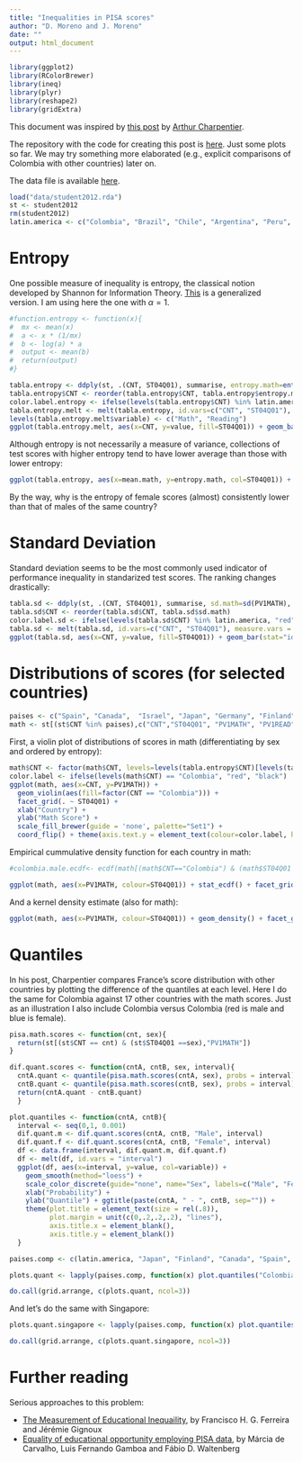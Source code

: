 ```yaml
---
title: "Inequalities in PISA scores"
author: "D. Moreno and J. Moreno"
date: ""
output: html_document
---
```


```r
library(ggplot2)
library(RColorBrewer)
library(ineq)
library(plyr)
library(reshape2)
library(gridExtra)
```

This document was inspired by [this post](http://freakonometrics.hypotheses.org/16449) by [Arthur Charpentier](https://twitter.com/freakonometrics). 

The repository with the code for creating this post is [here](https://github.com/finiterank/pisa). Just some plots so far. We may try something more elaborated (e.g., explicit comparisons of Colombia with other countries) later on.

The data file is available [here](http://beta.icm.edu.pl/PISAcontest/data/student2012.rda). 

```r
load("data/student2012.rda")
st <- student2012
rm(student2012)
latin.america <- c("Colombia", "Brazil", "Chile", "Argentina", "Peru", "Costa Rica", "Mexico", "Uruguay", "United States of America")
```

# Entropy

One possible measure of inequality is entropy, the classical notion developed by Shannon for Information Theory. [This](http://en.wikipedia.org/wiki/Generalized_entropy_index) is a generalized version. I am using here the one with $\alpha=1$. 

```r

#function.entropy <- function(x){
#  mx <- mean(x)
#  a <- x * (1/mx)
#  b <- log(a) * a
#  output <- mean(b)
#  return(output)
#}

tabla.entropy <- ddply(st, .(CNT, ST04Q01), summarise, entropy.math=entropy(PV1MATH, parameter=1), entropy.read=entropy(PV1READ, parameter=1), mean.math=mean(PV1MATH), mean.read=mean(PV1READ))
tabla.entropy$CNT <- reorder(tabla.entropy$CNT, tabla.entropy$entropy.math)
color.label.entropy <- ifelse(levels(tabla.entropy$CNT) %in% latin.america, "red", "black")
tabla.entropy.melt <- melt(tabla.entropy, id.vars=c("CNT", "ST04Q01"), measure.vars = c("entropy.math", "entropy.read"))
levels(tabla.entropy.melt$variable) <- c("Math", "Reading")
ggplot(tabla.entropy.melt, aes(x=CNT, y=value, fill=ST04Q01)) + geom_bar(stat="identity", position="dodge") + facet_grid(. ~ variable) + coord_flip() + xlab("Country") + ylab("Entropy (Theil index)") + theme(axis.text.y = element_text(colour=color.label.entropy, hjust=1)) + scale_fill_discrete(name="Sex")
```

Although entropy is not necessarily a measure of variance, collections of test scores with higher entropy tend to have lower average than those with lower entropy:

```r
ggplot(tabla.entropy, aes(x=mean.math, y=entropy.math, col=ST04Q01)) + geom_point() + geom_smooth(method="lm") + xlab("Mean Math Scores") + ylab("Entropy Math Scores") + scale_color_discrete(name="Sex")
```

By the way, why is the entropy of female scores (almost) consistently lower than that of males of the same country? 

# Standard Deviation

Standard deviation seems to be the most commonly used indicator of performance inequality in standarized test scores. The ranking changes drastically: 

```r
tabla.sd <- ddply(st, .(CNT, ST04Q01), summarise, sd.math=sd(PV1MATH), sd.read=sd(PV1READ))
tabla.sd$CNT <- reorder(tabla.sd$CNT, tabla.sd$sd.math)
color.label.sd <- ifelse(levels(tabla.sd$CNT) %in% latin.america, "red", "black")
tabla.sd <- melt(tabla.sd, id.vars=c("CNT", "ST04Q01"), measure.vars = c("sd.math", "sd.read"))
ggplot(tabla.sd, aes(x=CNT, y=value, fill=ST04Q01)) + geom_bar(stat="identity", position="dodge") + facet_grid(. ~ variable) + coord_flip()  + scale_fill_discrete(name="Sex") + theme(axis.text.y = element_text(colour=color.label.sd, hjust=1))
```

# Distributions of scores (for selected countries)

```r
paises <- c("Spain", "Canada",  "Israel", "Japan", "Germany", "Finland", "Estonia", "Ireland", "Qatar", "France", latin.america)
math <- st[(st$CNT %in% paises),c("CNT","ST04Q01", "PV1MATH", "PV1READ")]
```

First, a violin plot of distributions of scores in math (differentiating by sex and ordered by entropy):

```r
math$CNT <- factor(math$CNT, levels=levels(tabla.entropy$CNT)[levels(tabla.entropy$CNT) %in% paises])
color.label <- ifelse(levels(math$CNT) == "Colombia", "red", "black")
ggplot(math, aes(x=CNT, y=PV1MATH)) + 
  geom_violin(aes(fill=factor(CNT == "Colombia"))) + 
  facet_grid(. ~ ST04Q01) + 
  xlab("Country") + 
  ylab("Math Score") +
  scale_fill_brewer(guide = 'none', palette="Set1") + 
  coord_flip() + theme(axis.text.y = element_text(colour=color.label, hjust=1))
```

Empirical cummulative density function for each country in math:

```r
#colombia.male.ecdf<- ecdf(math[(math$CNT=="Colombia") & (math$ST04Q01 == "Male"), "PV1MATH"])

ggplot(math, aes(x=PV1MATH, colour=ST04Q01)) + stat_ecdf() + facet_grid(CNT ~ .) + scale_colour_brewer(guide = 'none', palette="Set1") + xlab("Math Score") + ylab("Cummulative Density")
```

And a kernel density estimate (also for math):

```r
ggplot(math, aes(x=PV1MATH, colour=ST04Q01)) + geom_density() + facet_grid(CNT ~ .) + scale_colour_brewer(guide = 'none', palette="Set1") + xlab("Math Score") + ylab("Density")
```

# Quantiles

In his post, Charpentier compares France's score distribution with other countries by plotting the difference of the quantiles at each level. Here I do the same for Colombia against 17 other countries with the math scores. Just as an illustration I also include Colombia versus Colombia (red is male and blue is female).

```r
pisa.math.scores <- function(cnt, sex){
  return(st[(st$CNT == cnt) & (st$ST04Q01 ==sex),"PV1MATH"])
}

dif.quant.scores <- function(cntA, cntB, sex, interval){
  cntA.quant <- quantile(pisa.math.scores(cntA, sex), probs = interval)
  cntB.quant <- quantile(pisa.math.scores(cntB, sex), probs = interval)
  return(cntA.quant - cntB.quant)
  }

plot.quantiles <- function(cntA, cntB){
  interval <- seq(0,1, 0.001)
  dif.quant.m <- dif.quant.scores(cntA, cntB, "Male", interval)
  dif.quant.f <- dif.quant.scores(cntA, cntB, "Female", interval)
  df <- data.frame(interval, dif.quant.m, dif.quant.f)
  df <- melt(df, id.vars = "interval")
  ggplot(df, aes(x=interval, y=value, col=variable)) + 
    geom_smooth(method="loess") +
    scale_color_discrete(guide="none", name="Sex", labels=c("Male", "Female")) +
    xlab("Probability") + 
    ylab("Quantile") + ggtitle(paste(cntA, " - ", cntB, sep="")) +
    theme(plot.title = element_text(size = rel(.8)), 
          plot.margin = unit(c(0,.2,.2,.2), "lines"),
          axis.title.x = element_blank(),
          axis.title.y = element_blank())
  }

paises.comp <- c(latin.america, "Japan", "Finland", "Canada", "Spain", "Germany", "Estonia", "France", "Portugal", "Greece")

plots.quant <- lapply(paises.comp, function(x) plot.quantiles("Colombia", x))

do.call(grid.arrange, c(plots.quant, ncol=3))
```

And let's do the same with Singapore:

```r
plots.quant.singapore <- lapply(paises.comp, function(x) plot.quantiles("Singapore", x))

do.call(grid.arrange, c(plots.quant.singapore, ncol=3))
```


# Further reading

Serious approaches to this problem:

* [The Measurement of Educational Inequaility](http://elibrary.worldbank.org/doi/pdf/10.1596/1813-9450-5873), by Francisco H. G. Ferreira and Jérémie Gignoux
* [Equality of educational opportunity employing PISA data](http://www.urosario.edu.co/urosario_files/f9/f9b47c44-b3d4-49e6-a4c7-cb9b82a2953c.pdf), by Márcia de Carvalho, Luis Fernando Gamboa and Fábio D. Waltenberg